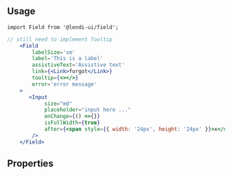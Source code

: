 
## Usage

```
import Field from '@lendi-ui/field';
```

```jsx
// still need to implement Tooltip
    <Field 
        labelSize='sm'
        label='This is a label'
        assistiveText='Assistive text'
        link={<Link>forgot</Link>}
        tooltip={<></>}
        error='error message'
    >
       <Input
            size="md"
            placeholder="input here ..."
            onChange={() =>{}}
            isFullWidth={true}
            after={<span style={{ width: '24px', height: '24px' }}>x</span>}
        />
    </Field>
```

## Properties

<PropTable>
  <PropTable.Entry name="children*" type="React.ReactNode" description="The Field content."/>
  <PropTable.Entry name="size" type={`"lg" | "sm"`} defaultValue="sm" description="The Field Label size."/>
  <PropTable.Entry name="label" type="string" description="The Label content."/>
  <PropTable.Entry name="isOptioanl" type="boolean" defaultValue='false' description="The Label optioanl alert."/>
  <PropTable.Entry name="assistiveText" type="string" description="The Label assistive text content."/>
  <PropTable.Entry name="link" type="string" description="The Label link content."/>
  <PropTable.Entry name="tooltip" type="React.ReactNode" description="ToolTip"/>
  <PropTable.Entry name="error" type="string" description="Error message and display when validation is not ''"/>
</PropTable>
